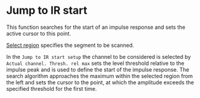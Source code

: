 # Jump to IR start

This function searches for the start of an impulse response and sets the active cursor to this point.

[Select region](/en/help/edit/region-control) specifies the segment to be scanned.

In the ``Jump to IR start setup`` the channel to be considered is selected by ``Actual channel. Thresh. rel max`` sets the level threshold relative to the impulse peak and is used to define the start of the impulse response. The search algorithm approaches the maximum within the selected region from the left and sets the cursor to the point, at which the amplitude exceeds the specified threshold for the first time.
